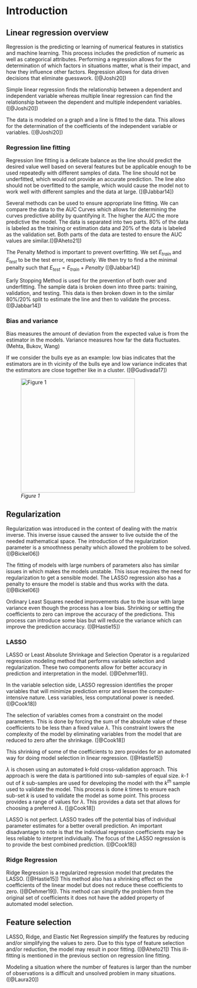 # Introduction

## Linear regression overview

Regression is the predicting or learning of numerical features in statistics and machine learning. This process includes the prediction of numeric as well as categorical attributes. Performing a regression allows for the determination of which factors in situations matter, what is their impact, and how they influence other factors. Regression allows for data driven decisions that eliminate guesswork. ([@Joshi20])

Simple linear regression finds the relationship between a dependent and independent variable whereas multiple linear regression can find the relationship between the dependent and multiple independent variables. ([@Joshi20])

The data is modeled on a graph and a line is fitted to the data. This allows for the determination of the coefficients of the independent variable or variables. ([@Joshi20])

### Regression line fitting

Regression line fitting is a delicate balance as the line should predict the desired value well based on several features but be applicable enough to be used repeatedly with different samples of data. The line should not be underfitted, which would not provide an accurate prediction. The line also should not be overfitted to the sample, which would cause the model not to work well with different samples and the data at large. ([@Jabbar14])

Several methods can be used to ensure appropriate line fitting. We can compare the data to the AUC Curves which allows for determining the curves predictive ability by quantifying it. The higher the AUC the more predictive the model. The data is separated into two parts. 80% of the data is labeled as the training or estimation data and 20% of the data is labeled as the validation set. Both parts of the data are tested to ensure the AUC values are similar.([@Aheto21])

The Penalty Method is important to prevent overfitting. We set $E_{train}$ and $E_{test}$ to be the test error, respectively. We then try to find a the minimal penalty such that $E_{test} = E_{train} + Penalty$ ([@Jabbar14])

Early Stopping Method is used for the prevention of both over and underfitting. The sample data is broken down into three parts: training, validation, and testing. This data is then broken down in to the similar 80%/20% split to estimate the line and then to validate the process. ([@Jabbar14])

### Bias and variance

Bias measures the amount of deviation from the expected value is from the estimator in the models. Variance measures how far the data fluctuates. (Mehta, Bukov, Wang)

If we consider the bulls eye as an example: low bias indicates that the estimators are in th vicinity of the bulls eye and low variance indicates that the estimators are close together like in a cluster. ([@Gudivada17])

![*Figure 1*](images/Gudivada.jpg){fig-align="center" width="310"}

## Regularization

Regularization was introduced in the context of dealing with the matrix inverse. This inverse issue caused the answer to live outside the of the needed mathematical space. The introduction of the regularization parameter is a smoothness penalty which allowed the problem to be solved. ([@Bickel06])

The fitting of models with large numbers of parameters also has similar issues in which makes the models unstable. This issue requires the need for regularization to get a sensible model. The LASSO regression also has a penalty to ensure the model is stable and thus works with the data. ([@Bickel06])

Ordinary Least Squares needed improvements due to the issue with large variance even though the process has a low bias. Shrinking or setting the coefficients to zero can improve the accuracy of the predictions. This process can introduce some bias but will reduce the variance which can improve the prediction accuracy. ([@Hastie15])

### LASSO

LASSO or Least Absolute Shrinkage and Selection Operator is a regularized regression modeling method that performs variable selection and regularization. These two components allow for better accuracy in prediction and interpretation in the model. ([@Dehmer19]).

In the variable selection side, LASSO regression identifies the proper variables that will minimize prediction error and lessen the computer-intensive nature. Less variables, less computational power is needed. ([@Cook18])

The selection of variables comes from a constraint on the model parameters. This is done by forcing the sum of the absolute value of these coefficients to be less than a fixed value $\lambda$. This constraint lowers the complexity of the model by eliminating variables from the model that are reduced to zero after the shrinkage. ([@Cook18])

This shrinking of some of the coefficients to zero provides for an automated way for doing model selection in linear regression. ([@Hastie15])

$\lambda$ is chosen using an automated k-fold cross-validation approach. This approach is were the data is partitioned into sub-samples of equal size. *k-1* out of *k* sub-samples are used for developing the model with the $k^{th}$ sample used to validate the model. This process is done *k* times to ensure each sub-set *k* is used to validate the model as some point. This process provides a range of values for $\lambda$. This provides a data set that allows for choosing a preferred $\lambda$. ([@Cook18])

LASSO is not perfect. LASSO trades off the potential bias of individual parameter estimates for a better overall prediction. An important disadvantage to note is that the individual regression coefficients may be less reliable to interpret individually. The focus of the LASSO regression is to provide the best combined prediction. ([@Cook18])

### Ridge Regression

Ridge Regression is a regularized regression model that predates the LASSO. ([@Hastie15]) This method also has a shrinking effect on the coefficients of the linear model but does not reduce these coefficients to zero. ([@Dehmer19]). This method can simplify the problem from the original set of coefficients it does not have the added property of automated model selection.

## Feature selection

LASSO, Ridge, and Elastic Net Regression simplify the features by reducing and/or simplifying the values to zero. Due to this type of feature selection and/or reduction, the model may result in poor fitting. ([@Aheto21]) This ill-fitting is mentioned in the previous section on regression line fitting.

Modeling a situation where the number of features is larger than the number of observations is a difficult and unsolved problem in many situations. ([@Laura20])
